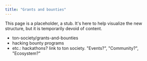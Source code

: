 ```yaml
---
title: "Grants and bounties"
---
```


This page is a placeholder, a stub. It's here to help visualize the new structure, but it is temporarily devoid of content.

- ton-society/grants-and-bounties
- hacking bounty programs
- etc.: hackathons? link to ton society. "Events?", "Community?", "Ecosystem?"
